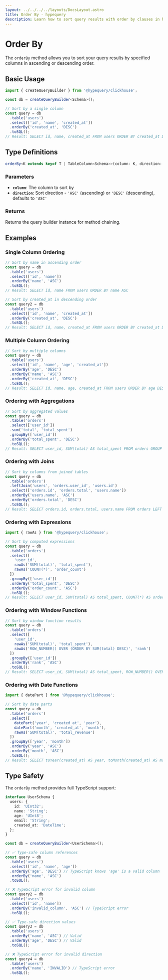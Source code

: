 ```yaml
---
layout: ../../../../layouts/DocsLayout.astro
title: Order By - hypequery
description: Learn how to sort query results with order by clauses in hypequery
---
```


# Order By

The `orderBy` method allows you to sort your query results by specified columns in ascending or descending order.

## Basic Usage

```typescript
import { createQueryBuilder } from '@hypequery/clickhouse';

const db = createQueryBuilder<Schema>();

// Sort by a single column
const query = db
  .table('users')
  .select(['id', 'name', 'created_at'])
  .orderBy('created_at', 'DESC')
  .toSQL();
// Result: SELECT id, name, created_at FROM users ORDER BY created_at DESC
```

## Type Definitions

```typescript
orderBy<K extends keyof T | TableColumn<Schema>>(column: K, direction: OrderDirection = 'ASC'): this
```

### Parameters

- **`column`**: The column to sort by
- **`direction`**: Sort direction - `'ASC'` (ascending) or `'DESC'` (descending), defaults to `'ASC'`

### Returns

Returns the query builder instance for method chaining.

## Examples

### Single Column Ordering

```typescript
// Sort by name in ascending order
const query = db
  .table('users')
  .select(['id', 'name'])
  .orderBy('name', 'ASC')
  .toSQL();
// Result: SELECT id, name FROM users ORDER BY name ASC

// Sort by created_at in descending order
const query2 = db
  .table('users')
  .select(['id', 'name', 'created_at'])
  .orderBy('created_at', 'DESC')
  .toSQL();
// Result: SELECT id, name, created_at FROM users ORDER BY created_at DESC
```

### Multiple Column Ordering

```typescript
// Sort by multiple columns
const query = db
  .table('users')
  .select(['id', 'name', 'age', 'created_at'])
  .orderBy('age', 'DESC')
  .orderBy('name', 'ASC')
  .orderBy('created_at', 'DESC')
  .toSQL();
// Result: SELECT id, name, age, created_at FROM users ORDER BY age DESC, name ASC, created_at DESC
```

### Ordering with Aggregations

```typescript
// Sort by aggregated values
const query = db
  .table('orders')
  .select(['user_id'])
  .sum('total', 'total_spent')
  .groupBy(['user_id'])
  .orderBy('total_spent', 'DESC')
  .toSQL();
// Result: SELECT user_id, SUM(total) AS total_spent FROM orders GROUP BY user_id ORDER BY total_spent DESC
```

### Ordering with Joins

```typescript
// Sort by columns from joined tables
const query = db
  .table('orders')
  .leftJoin('users', 'orders.user_id', 'users.id')
  .select(['orders.id', 'orders.total', 'users.name'])
  .orderBy('users.name', 'ASC')
  .orderBy('orders.total', 'DESC')
  .toSQL();
// Result: SELECT orders.id, orders.total, users.name FROM orders LEFT JOIN users ON orders.user_id = users.id ORDER BY users.name ASC, orders.total DESC
```

### Ordering with Expressions

```typescript
import { rawAs } from '@hypequery/clickhouse';

// Sort by computed expressions
const query = db
  .table('orders')
  .select([
    'user_id',
    rawAs('SUM(total)', 'total_spent'),
    rawAs('COUNT(*)', 'order_count')
  ])
  .groupBy(['user_id'])
  .orderBy('total_spent', 'DESC')
  .orderBy('order_count', 'ASC')
  .toSQL();
// Result: SELECT user_id, SUM(total) AS total_spent, COUNT(*) AS order_count FROM orders GROUP BY user_id ORDER BY total_spent DESC, order_count ASC
```

### Ordering with Window Functions

```typescript
// Sort by window function results
const query = db
  .table('orders')
  .select([
    'user_id',
    rawAs('SUM(total)', 'total_spent'),
    rawAs('ROW_NUMBER() OVER (ORDER BY SUM(total) DESC)', 'rank')
  ])
  .groupBy(['user_id'])
  .orderBy('rank', 'ASC')
  .toSQL();
// Result: SELECT user_id, SUM(total) AS total_spent, ROW_NUMBER() OVER (ORDER BY SUM(total) DESC) AS rank FROM orders GROUP BY user_id ORDER BY rank ASC
```

### Ordering with Date Functions

```typescript
import { datePart } from '@hypequery/clickhouse';

// Sort by date parts
const query = db
  .table('orders')
  .select([
    datePart('year', 'created_at', 'year'),
    datePart('month', 'created_at', 'month'),
    rawAs('SUM(total)', 'total_revenue')
  ])
  .groupBy(['year', 'month'])
  .orderBy('year', 'ASC')
  .orderBy('month', 'ASC')
  .toSQL();
// Result: SELECT toYear(created_at) AS year, toMonth(created_at) AS month, SUM(total) AS total_revenue FROM orders GROUP BY year, month ORDER BY year ASC, month ASC
```

## Type Safety

The `orderBy` method provides full TypeScript support:

```typescript
interface UserSchema {
  users: {
    id: 'UInt32';
    name: 'String';
    age: 'UInt8';
    email: 'String';
    created_at: 'DateTime';
  };
}

const db = createQueryBuilder<UserSchema>();

// ✅ Type-safe column references
const query = db
  .table('users')
  .select(['id', 'name', 'age'])
  .orderBy('age', 'DESC') // TypeScript knows 'age' is a valid column
  .orderBy('name', 'ASC')
  .toSQL();

// ❌ TypeScript error for invalid column
const query2 = db
  .table('users')
  .select(['id', 'name'])
  .orderBy('invalid_column', 'ASC') // TypeScript error
  .toSQL();

// ✅ Type-safe direction values
const query3 = db
  .table('users')
  .orderBy('name', 'ASC') // Valid
  .orderBy('age', 'DESC') // Valid
  .toSQL();

// ❌ TypeScript error for invalid direction
const query4 = db
  .table('users')
  .orderBy('name', 'INVALID') // TypeScript error
  .toSQL();
```
